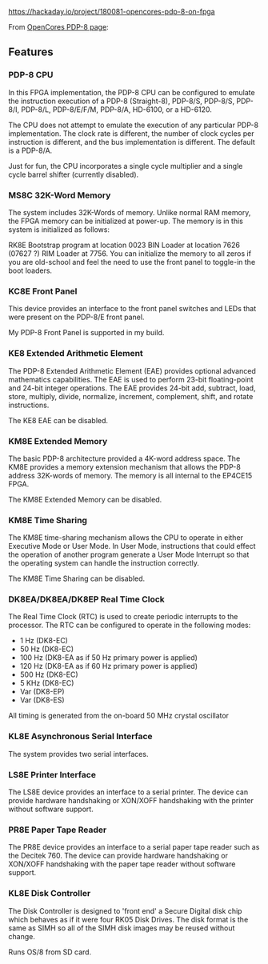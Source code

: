 https://hackaday.io/project/180081-opencores-pdp-8-on-fpga

From [https://opencores.org/projects/pdp8/quick%20start OpenCores PDP-8 page]:

== Features ==

=== PDP-8 CPU ===

In this FPGA implementation, the PDP-8 CPU can be configured to emulate the instruction execution of a PDP-8 (Straight-8), PDP-8/S, PDP-8/S, PDP-8/I, PDP-8/L, PDP-8/E/F/M, PDP-8/A, HD-6100, or a HD-6120.

The CPU does not attempt to emulate the execution of any particular PDP-8 implementation. The clock rate is different, the number of clock cycles per instruction is different, and the bus implementation is different. The default is a PDP-8/A.

Just for fun, the CPU incorporates a single cycle multiplier and a single cycle barrel shifter (currently disabled).

=== MS8C 32K-Word Memory ===

The system includes 32K-Words of memory. Unlike normal RAM memory, the FPGA memory can be initialized at power-up. The memory is in this system is initialized as follows:

RK8E Bootstrap program at location 0023
BIN Loader at location 7626 (07627 ?)
RIM Loader at 7756.
You can initialize the memory to all zeros if you are old-school and feel the need to use the front panel to toggle-in the boot loaders.

=== KC8E Front Panel ===

This device provides an interface to the front panel switches and LEDs that were present on the PDP-8/E front panel.

My PDP-8 Front Panel is supported in my build.

=== KE8 Extended Arithmetic Element ===

The PDP-8 Extended Arithmetic Element (EAE) provides optional advanced mathematics capabilities. The EAE is used to perform 23-bit floating-point and 24-bit integer operations. The EAE provides 24-bit add, subtract, load, store, multiply, divide, normalize, increment, complement, shift, and rotate instructions.

The KE8 EAE can be disabled.

=== KM8E Extended Memory ===

The basic PDP-8 architecture provided a 4K-word address space. The KM8E provides a memory extension mechanism that allows the PDP-8 address 32K-words of memory. The memory is all internal to the EP4CE15 FPGA.

The KM8E Extended Memory can be disabled.

=== KM8E Time Sharing ===

The KM8E time-sharing mechanism allows the CPU to operate in either Executive Mode or User Mode. In User Mode, instructions that could effect the operation of another program generate a User Mode Interrupt so that the operating system can handle the instruction correctly.

The KM8E Time Sharing can be disabled.

=== DK8EA/DK8EA/DK8EP Real Time Clock ===

The Real Time Clock (RTC) is used to create periodic interrupts to the processor. The RTC can be configured to operate in the following modes:

* 1 Hz (DK8-EC)
* 50 Hz (DK8-EC)
* 100 Hz (DK8-EA as if 50 Hz primary power is applied)
* 120 Hz (DK8-EA as if 60 Hz primary power is applied)
* 500 Hz (DK8-EC)
* 5 KHz (DK8-EC)
* Var (DK8-EP)
* Var (DK8-ES)

All timing is generated from the on-board 50 MHz crystal oscillator

=== KL8E Asynchronous Serial Interface ===

The system provides two serial interfaces.

=== LS8E Printer Interface ===

The LS8E device provides an interface to a serial printer. The device can provide hardware handshaking or XON/XOFF handshaking with the printer without software support.

=== PR8E Paper Tape Reader ===

The PR8E device provides an interface to a serial paper tape reader such as the Decitek 760. The device can provide hardware handshaking or XON/XOFF handshaking with the paper tape reader without software support.

=== KL8E Disk Controller ===

The Disk Controller is designed to 'front end' a Secure Digital disk chip which behaves as if it were four RK05 Disk Drives. The disk format is the same as SIMH so all of the SIMH disk images may be reused without change. 

Runs OS/8 from SD card.
